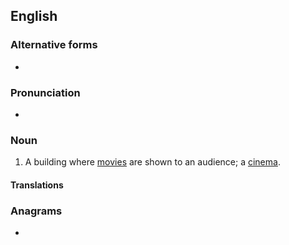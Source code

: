 ==English==
===Alternative forms===
* {{l|en|movie theatre}}

===Pronunciation===
* {{a|GA}} {{IPA|en|/ˈmuvi ˌθi.ətɚ/}}

===Noun===
{{en-noun}}

# {{lb|en|US}} A building where [[movie]]s are shown to an audience; a [[cinema]].

====Translations====
{{trans-see|cinema}}

===Anagrams===
* {{anagrams|en|a=aeeehimorttv|movie theatre}}